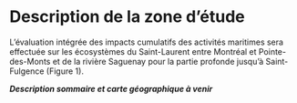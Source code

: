 # Description de la zone d'étude

L'évaluation intégrée des impacts cumulatifs des activités maritimes sera effectuée sur les écosystèmes du Saint-Laurent entre Montréal et Pointe-des-Monts et de la rivière Saguenay pour la partie profonde jusqu'à Saint-Fulgence (Figure 1).

***Description sommaire et carte géographique à venir***
